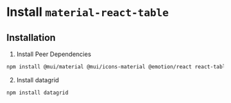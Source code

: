# Install `material-react-table`
## Installation

1. Install Peer Dependencies

```bash
npm install @mui/material @mui/icons-material @emotion/react react-table
```

2. Install datagrid

```bash
npm install datagrid
```

